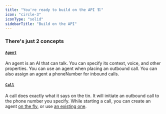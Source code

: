 ```yaml
---
title: "You're ready to build on the API 🏗️"
icon: "circle-3"
iconType: "solid"
sidebarTitle: "Build on the API"
---
```


### There's just 2 concepts

<CardGroup cols={2}>
  <Card
    title="Agent"
    icon="square-1"
    color="#ea5a0c"
    href="/api-reference/agent"
  ></Card>
  <Card
    title="Call"
    icon="square-2"
    color="#0285c7"
    href="/api-reference/call"
  ></Card>
</CardGroup>

#### [`Agent`](/api-reference/agent)

An agent is an AI that can talk. You can specify its context, voice, and other properties. You can use an agent when placing an outbound call. You can also assign an agent a phoneNumber for inbound calls.

#### [`Call`](/api-reference/call)

A call does exactly what it says on the tin. It will initiate an outbound call to the phone number you specify. While starting a call, you can create an agent [on the fly](/api-reference/call/create.transient), or use [an existing one](/api-reference/call/create).
